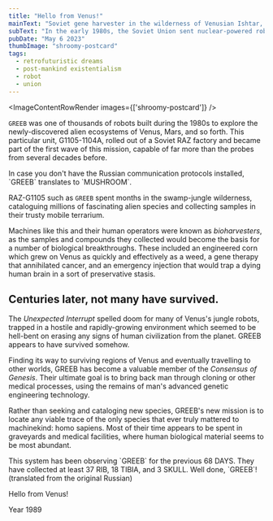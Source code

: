 ```yaml
---
title: "Hello from Venus!"
mainText: "Soviet gene harvester in the wilderness of Venusian Ishtar, 1989."
subText: "In the early 1980s, the Soviet Union sent nuclear-powered robots to the Venusian jungles. They scouted the dense wilderness and collected biological samples from the newly-discovered alien ecosystem."
pubDate: "May 6 2023"
thumbImage: "shroomy-postcard"
tags:
  - retrofuturistic dreams
  - post-mankind existentialism
  - robot
  - union
---
```



<ImageContentRowRender 
  images={['shroomy-postcard']}
/>

`GREEB` was one of thousands of robots built during the 1980s to explore the newly-discovered alien ecosystems of Venus, Mars, and so forth. This particular unit, G1105-1104A, rolled out of a Soviet RAZ factory and became part of the first wave of this mission, capable of far more than the probes from several decades before.

<QuoteContentRowRender author={AuthorUniserve} >
In case you don't have the Russian communication protocols installed, `GREEB` translates to `MUSHROOM`.
</QuoteContentRowRender>

RAZ-G1105 such as `GREEB` spent months in the swamp-jungle wilderness, cataloguing millions of fascinating alien species and collecting samples in their trusty mobile terrarium.

Machines like this and their human operators were known as *bioharvesters*, as the samples and compounds they collected would become the basis for a number of biological breakthroughs. These included an engineered corn which grew on Venus as quickly and effectively as a weed, a gene therapy that annihilated cancer, and an emergency injection that would trap a dying human brain in a sort of preservative stasis.

## Centuries later, not many have survived.

The *Unexpected Interrupt* spelled doom for many of Venus's jungle robots, trapped in a hostile and rapidly-growing environment which seemed to be hell-bent on erasing any signs of human civilization from the planet. GREEB appears to have survived somehow.

Finding its way to surviving regions of Venus and eventually travelling to other worlds, GREEB has become a valuable member of the *Consensus of Genesis*. Their ultimate goal is to bring back man through cloning or other medical processes, using the remains of man's advanced genetic engineering technology.

Rather than seeking and cataloging new species, GREEB's new mission is to locate any viable trace of the only species that ever truly mattered to machinekind: homo sapiens. Most of their time appears to be spent in graveyards and medical facilities, where human biological material seems to be most abundant.

<QuoteContentRowRender author={AuthorUniserve} >
This system has been observing `GREEB` for the previous 68 DAYS. They have collected at least 37 RIB, 18 TIBIA, and 3 SKULL. Well done, `GREEB`!
</QuoteContentRowRender>

<QuoteContentRowRender author={AuthorCAN} transcription>
(translated from the original Russian)

Hello from Venus!

Year 1989
</QuoteContentRowRender>